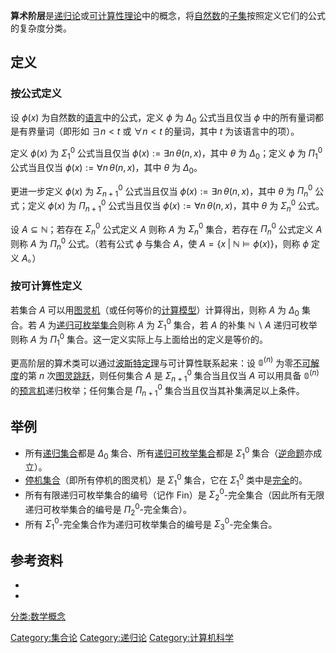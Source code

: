 {{no footnotes|time=2019-04-17T04:08:39+00:00}}
{{NoteTA
|G1 = IT
|G2 = Math
}}
'''算术阶层'''是[[递归论|递归论]]或[[可计算性理论|可计算性理论]]中的概念，将[[自然数|自然数]]的[[子集|子集]]按照定义它们的公式的复杂度分类。

== 定义 ==
=== 按公式定义 ===

设 <math>\phi(x)</math> 为自然数的[[形式语言|语言]]中的公式，定义 <math>\phi</math> 为 <math>\Delta_0</math> 公式当且仅当 <math>\phi</math> 中的所有量词都是有界量词（即形如 <math>\exists n<t</math> 或 <math>\forall n<t</math> 的量词，其中 <math>t</math> 为该语言中的项）。

定义 <math>\phi(x)</math> 为 <math>\Sigma^0_1</math> 公式当且仅当 <math>\phi(x):=\exists n\,\theta(n,x)</math>，其中 <math>\theta</math> 为 <math>\Delta_0</math>；定义 <math>\phi</math> 为 <math>\Pi^0_1</math> 公式当且仅当 <math>\phi(x):=\forall n\,\theta(n,x)</math>，其中 <math>\theta</math> 为 <math>\Delta_0</math>。

更进一步定义 <math>\phi(x)</math> 为 <math>\Sigma^0_{n+1}</math> 公式当且仅当 <math>\phi(x):=\exists n\,\theta(n,x)</math>，其中 <math>\theta</math> 为 <math>\Pi^0_n</math> 公式；定义 <math>\phi(x)</math> 为 <math>\Pi^0_{n+1}</math> 公式当且仅当 <math>\phi(x):=\forall n\,\theta(n,x)</math>，其中 <math>\theta</math> 为 <math>\Sigma^0_n</math> 公式。

设 <math>A\subseteq\mathbb{N}</math>；若存在 <math>\Sigma^0_n</math> 公式定义 <math>A</math> 则称 <math>A</math> 为 <math>\Sigma^0_n</math> 集合，若存在 <math>\Pi^0_n</math> 公式定义 <math>A</math> 则称 <math>A</math> 为 <math>\Pi^0_n</math> 公式。（若有公式 <math>\phi</math> 与集合 <math>A</math>，使 <math>A=\{x\;\vert\;\mathbb{N}\vDash\phi(x)\}</math>，则称 <math>\phi</math> 定义 <math>A</math>。）

=== 按可计算性定义 ===
若集合 <math>A</math> 可以用[[图灵机|图灵机]]（或任何等价的[[计算模型|计算模型]]）计算得出，则称 <math>A</math> 为 <math>\Delta_0</math> 集合。若 <math>A</math> 为[[递归可枚举集合|递归可枚举集合]]则称 <math>A</math> 为 <math>\Sigma^0_1</math> 集合，若 <math>A</math> 的补集 <math>\mathbb{N}\backslash A</math> 递归可枚举则称 <math>A</math> 为 <math>\Pi^0_1</math> 集合。这一定义实际上与上面给出的定义是等价的。

更高阶层的算术类可以通过[[波斯特定理|波斯特定理]]与可计算性联系起来：设 <math>\mathbb{0}^{(n)}</math> 为零[[不可解度|不可解度]]的第 <math>n</math> 次[[图灵跳跃|图灵跳跃]]，则任何集合 <math>A</math> 是 <math>\Sigma^0_{n+1}</math> 集合当且仅当 <math>A</math> 可以用具备 <math>\mathbb{0}^{(n)}</math> 的[[预言机|预言机]]递归枚举；任何集合是 <math>\Pi^0_{n+1}</math> 集合当且仅当其补集满足以上条件。

== 举例 ==
* 所有[[递归集合|递归集合]]都是 <math>\Delta_0</math> 集合、所有[[递归可枚举集合|递归可枚举集合]]都是 <math>\Sigma^0_1</math> 集合（[[逆命题|逆命题]]亦成立）。
* [[停机问题|停机集合]]（即所有停机的图灵机）是 <math>\Sigma^0_1</math> 集合，它在 <math>\Sigma^0_1</math> 类中是[[完备_(复杂度)|完全]]的。
* 所有有限递归可枚举集合的编号（记作 <math>\mathrm{Fin}</math>）是 <math>\Sigma^0_2</math>-完全集合（因此所有无限递归可枚举集合的编号是 <math>\Pi^0_2</math>-完全集合）。
* 所有 <math>\Sigma^0_1</math>-完全集合作为递归可枚举集合的编号是 <math>\Sigma^0_3</math>-完全集合。

== 参考资料 ==
* {{cite book|language=en|author=H. D. Ebbinghaus, J. Flum, Wolfgang Thomas|title=Mathematical Logic (Undergraduate Texts in Mathematics)|year=1996|publisher=Springer|edition=2nd edition|isbn=9780387942582}}
* {{cite book|language=en|author=Robert I. Soare|title=Recursively Enumerable Sets and Degrees: A Study of Computable Functions and Computably Generated Sets|year=2004|publisher=Springer|isbn=9780387152998}}

[[Category:集合论|Category:集合论]]
[[分类:数学概念|分类:数学概念]]
[[Category:递归论|Category:递归论]]
[[Category:计算机科学|Category:计算机科学]]